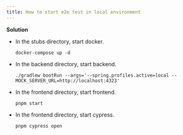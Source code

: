 ```yaml
---
title: How to start e2e test in local environment
---
```


**Solution**

- In the stubs directory, start docker.
  ```
  docker-compose up -d
  ```
- In the backend directory, start backend.
  ```
  ./gradlew bootRun --args='--spring.profiles.active=local --MOCK_SERVER_URL=http://localhost:4323'
  ```
- In the frontend directory, start frontend.
  ```
  pnpm start
  ```
- In the frontend directory, start cypress.
  ```
  pnpm cypress open
  ```

